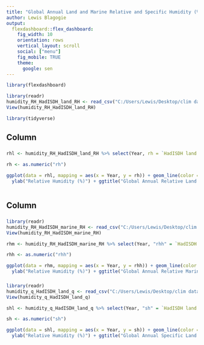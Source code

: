 ```yaml
---
title: "Global Annual Land and Marine Relative and Specific Humidity (%) (1973-2020)"
author: Lewis Blagogie
output: 
  flexdashboard::flex_dashboard:
    fig_width: 10
    orientation: rows
    vertical_layout: scroll
    social: ["menu"]
    fig_mobile: TRUE
    theme:
      google: sen
---
```


```r
library(flexdashboard)

library(readr)
humidity_RH_HadISDH_land_RH <- read_csv("C:/Users/Lewis/Desktop/clim data/humidity_RH_HadISDH land RH.csv")
View(humidity_RH_HadISDH_land_RH)

library(tidyverse)

```

Column {data-width=650}
-----------------------------------------------------------------------

### 

```r

rhl <- humidity_RH_HadISDH_land_RH %>% select(Year, rh = `HadISDH land RH (%)`)

rh <- as.numeric("rh")

ggplot(data = rhl, mapping = aes(x = Year, y = rh)) + geom_line(color = "red", size = 1, alpha = 0.8, linetype = 1) + geom_smooth() + xlab("Year") + 
  ylab("Relative Humidity (%)") + ggtitle("Global Annual Relative Land Humidity") + scale_y_continuous(limits = c(-1, 0.90), breaks = seq(-1, 0.90, 0.2)) + theme_light(base_family = "serif")



```

Column {data-width=350}
-----------------------------------------------------------------------

### 

```r

library(readr)
humidity_RH_HadISDH_marine_RH <- read_csv("C:/Users/Lewis/Desktop/clim data/humidity_RH_HadISDH marine RH.csv")
View(humidity_RH_HadISDH_marine_RH)

rhm <- humidity_RH_HadISDH_marine_RH %>% select(Year, "rhh" = `HadISDH marine RH (%)`)

rhh <- as.numeric("rhh")

ggplot(data = rhm, mapping = aes(x = Year, y = rhh)) + geom_line(color = "red", size = 1, alpha = 0.8, linetype = 1) + geom_smooth() + xlab("Year") + 
  ylab("Relative Humidity (%)") + ggtitle("Global Annual Relative Marine Humidity") + scale_y_continuous(limits = c(-1, 0.90), breaks = seq(-1, 0.90, 0.3)) + theme_light(base_family = "serif")


```

### 

```r

library(readr)
humidity_q_HadISDH_land_q <- read_csv("C:/Users/Lewis/Desktop/clim data/humidity_q_HadISDH land q.csv")
View(humidity_q_HadISDH_land_q)

shl <- humidity_q_HadISDH_land_q %>% select(Year, "sh" = `HadISDH land q (g/kg)`)

sh <- as.numeric("sh")

ggplot(data = shl, mapping = aes(x = Year, y = sh)) + geom_line(color = "red", size = 1, alpha = 0.8, linetype = 1) + geom_smooth() + xlab("Year") + 
  ylab("Relative Humidity (%)") + ggtitle("Global Annual Specific Land Humidity") + scale_y_continuous(limits = c(-1, 0.90), breaks = seq(-1, 0.90, 0.3)) + theme_light(base_family = "serif")


```

